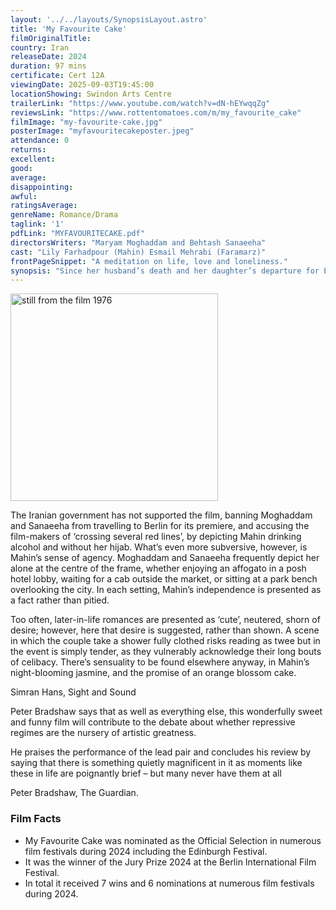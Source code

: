 ```yaml
---
layout: '../../layouts/SynopsisLayout.astro'
title: 'My Favourite Cake'
filmOriginalTitle:
country: Iran
releaseDate: 2024
duration: 97 mins
certificate: Cert 12A
viewingDate: 2025-09-03T19:45:00
locationShowing: Swindon Arts Centre
trailerLink: "https://www.youtube.com/watch?v=dN-hEYwqqZg"
reviewsLink: "https://www.rottentomatoes.com/m/my_favourite_cake" 
filmImage: "my-favourite-cake.jpg"
posterImage: "myfavouritecakeposter.jpeg" 
attendance: 0
returns: 
excellent: 
good: 
average: 
disappointing: 
awful: 
ratingsAverage: 
genreName: Romance/Drama
taglink: '1'
pdfLink: "MYFAVOURITECAKE.pdf"
directorsWriters: "Maryam Moghaddam and Behtash Sanaeeha"
cast: "Lily Farhadpour (Mahin) Esmail Mehrabi (Faramarz)"
frontPageSnippet: "A meditation on life, love and loneliness."
synopsis: "Since her husband’s death and her daughter’s departure for Europe, 70-year-old Mahin has been living alone in Tehran, until an afternoon tea with friends leads her to break her solitary routine and revitalise her love life.  But as Mahin opens herself up to new romance, what begins as an unexpected encounter quickly evolves into an unpredictable, unforgettable evening…" 
---
```


<Image src={filmImage} alt="still from the film 1976" width="332" />

The Iranian government has not supported the film, banning Moghaddam and Sanaeeha from travelling to Berlin for its premiere, and accusing the film-makers of ‘crossing several red lines’, by depicting Mahin drinking alcohol and without her hijab.
What’s even more subversive, however, is Mahin’s sense of agency.  Moghaddam and Sanaeeha frequently depict her alone at the centre of the frame, whether enjoying an affogato in a posh hotel lobby, waiting for a cab outside the market, or sitting at a park bench overlooking the city.  In each setting, Mahin’s independence is presented as a fact rather than pitied.

Too often, later-in-life romances are presented as ‘cute’, neutered, shorn of desire; however, here that desire is suggested, rather than shown.  A scene in which the couple take a shower fully clothed risks reading as twee but in the event is simply tender, as they vulnerably acknowledge their long bouts of celibacy.  There’s sensuality to be found elsewhere anyway, in Mahin’s night-blooming jasmine, and the promise of an orange blossom cake.

<div class="review__author review__author--review1">
Simran Hans, Sight and Sound
</div>

Peter Bradshaw says that as well as everything else, this wonderfully sweet and funny film will contribute to the debate about whether repressive regimes are the nursery of artistic greatness.

He praises the performance of the lead pair and concludes his review by saying that there is something quietly magnificent in it as moments like these in life are poignantly brief – but many never have them at all

<div class="review__author">
Peter Bradshaw, The Guardian.
</div>

### Film Facts

- My Favourite Cake was nominated as the Official Selection in numerous film festivals during 2024 including the Edinburgh Festival.
- It was the winner of the Jury Prize 2024 at the Berlin International Film Festival.
- In total it received 7 wins and 6 nominations at numerous film festivals during 2024.
